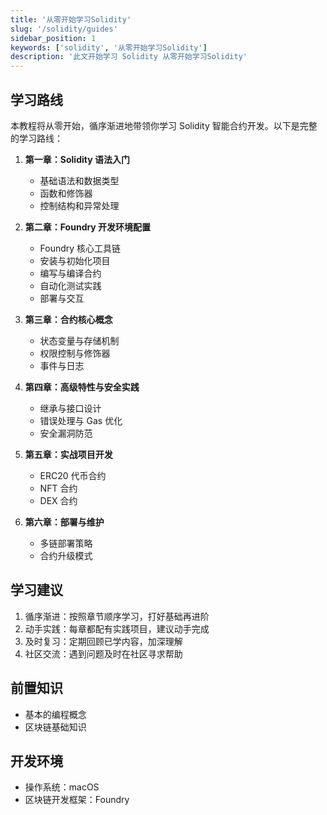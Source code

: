 ```yaml
---
title: '从零开始学习Solidity'
slug: '/solidity/guides'
sidebar_position: 1
keywords: ['solidity', '从零开始学习Solidity']
description: '此文开始学习 Solidity 从零开始学习Solidity'
---
```



## 学习路线

本教程将从零开始，循序渐进地带领你学习 Solidity 智能合约开发。以下是完整的学习路线：

1. **第一章：Solidity 语法入门**
   - 基础语法和数据类型
   - 函数和修饰器
   - 控制结构和异常处理

2. **第二章：Foundry 开发环境配置**
   - Foundry 核心工具链
   - 安装与初始化项目
   - 编写与编译合约
   - 自动化测试实践
   - 部署与交互

3. **第三章：合约核心概念**
   - 状态变量与存储机制
   - 权限控制与修饰器
   - 事件与日志

4. **第四章：高级特性与安全实践**
   - 继承与接口设计
   - 错误处理与 Gas 优化
   - 安全漏洞防范

5. **第五章：实战项目开发**
   - ERC20 代币合约
   - NFT 合约
   - DEX 合约

6. **第六章：部署与维护**
   - 多链部署策略
   - 合约升级模式

## 学习建议

1. 循序渐进：按照章节顺序学习，打好基础再进阶
2. 动手实践：每章都配有实践项目，建议动手完成
3. 及时复习：定期回顾已学内容，加深理解
4. 社区交流：遇到问题及时在社区寻求帮助

## 前置知识

- 基本的编程概念
- 区块链基础知识

## 开发环境

- 操作系统：macOS
- 区块链开发框架：Foundry

